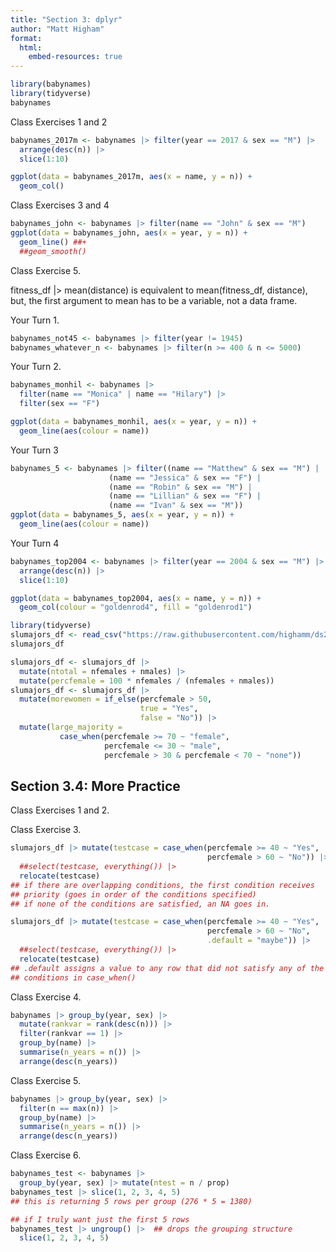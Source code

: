 ```yaml
---
title: "Section 3: dplyr"
author: "Matt Higham"
format: 
  html:
    embed-resources: true
---
```


```r
library(babynames)
library(tidyverse)
babynames
```

Class Exercises 1 and 2

```r
babynames_2017m <- babynames |> filter(year == 2017 & sex == "M") |>
  arrange(desc(n)) |>
  slice(1:10)

ggplot(data = babynames_2017m, aes(x = name, y = n)) +
  geom_col()
```

Class Exercises 3 and 4

```r
babynames_john <- babynames |> filter(name == "John" & sex == "M")
ggplot(data = babynames_john, aes(x = year, y = n)) +
  geom_line() ##+
  ##geom_smooth()
```

Class Exercise 5.

fitness_df |> mean(distance) is equivalent to mean(fitness_df, distance), but, the first argument to mean has to be a variable, not a data frame. 

Your Turn 1.

```r
babynames_not45 <- babynames |> filter(year != 1945)
babynames_whatever_n <- babynames |> filter(n >= 400 & n <= 5000)
```

Your Turn 2.

```r
babynames_monhil <- babynames |>
  filter(name == "Monica" | name == "Hilary") |>
  filter(sex == "F")

ggplot(data = babynames_monhil, aes(x = year, y = n)) +
  geom_line(aes(colour = name))
```

Your Turn 3

```r
babynames_5 <- babynames |> filter((name == "Matthew" & sex == "M") |
                      (name == "Jessica" & sex == "F") |
                      (name == "Robin" & sex == "M") |
                      (name == "Lillian" & sex == "F") |
                      (name == "Ivan" & sex == "M"))
ggplot(data = babynames_5, aes(x = year, y = n)) +
  geom_line(aes(colour = name))
```

Your Turn 4

```r
babynames_top2004 <- babynames |> filter(year == 2004 & sex == "M") |>
  arrange(desc(n)) |>
  slice(1:10)

ggplot(data = babynames_top2004, aes(x = name, y = n)) +
  geom_col(colour = "goldenrod4", fill = "goldenrod1")
```

```r
library(tidyverse)
slumajors_df <- read_csv("https://raw.githubusercontent.com/highamm/ds234_quarto/main/data_online/SLU_Majors_17_21.csv")
slumajors_df

slumajors_df <- slumajors_df |>
  mutate(ntotal = nfemales + nmales) |>
  mutate(percfemale = 100 * nfemales / (nfemales + nmales))
slumajors_df <- slumajors_df |>
  mutate(morewomen = if_else(percfemale > 50,
                             true = "Yes",
                             false = "No")) |>
  mutate(large_majority =
           case_when(percfemale >= 70 ~ "female",
                     percfemale <= 30 ~ "male",
                     percfemale > 30 & percfemale < 70 ~ "none")) 
```
## Section 3.4: More Practice

Class Exercises 1 and 2.

Class Exercise 3.

```r
slumajors_df |> mutate(testcase = case_when(percfemale >= 40 ~ "Yes",
                                            percfemale > 60 ~ "No")) |>
  ##select(testcase, everything()) |>
  relocate(testcase)
## if there are overlapping conditions, the first condition receives
## priority (goes in order of the conditions specified)
## if none of the conditions are satisfied, an NA goes in.

slumajors_df |> mutate(testcase = case_when(percfemale >= 40 ~ "Yes",
                                            percfemale > 60 ~ "No",
                                            .default = "maybe")) |>
  ##select(testcase, everything()) |>
  relocate(testcase)
## .default assigns a value to any row that did not satisfy any of the
## conditions in case_when()
```

Class Exercise 4.

```r
babynames |> group_by(year, sex) |>
  mutate(rankvar = rank(desc(n))) |>
  filter(rankvar == 1) |>
  group_by(name) |>
  summarise(n_years = n()) |>
  arrange(desc(n_years))
```

Class Exercise 5.

```r
babynames |> group_by(year, sex) |>
  filter(n == max(n)) |>
  group_by(name) |>
  summarise(n_years = n()) |>
  arrange(desc(n_years))
```

Class Exercise 6.

```r
babynames_test <- babynames |>
  group_by(year, sex) |> mutate(ntest = n / prop)
babynames_test |> slice(1, 2, 3, 4, 5)
## this is returning 5 rows per group (276 * 5 = 1380)

## if I truly want just the first 5 rows
babynames_test |> ungroup() |>  ## drops the grouping structure
  slice(1, 2, 3, 4, 5)
```